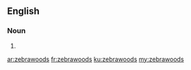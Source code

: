 ==English==

===Noun===
{{head|en|noun plural form}}

# {{plural of|zebrawood|lang=en}}

[[ar:zebrawoods]]
[[fr:zebrawoods]]
[[ku:zebrawoods]]
[[my:zebrawoods]]